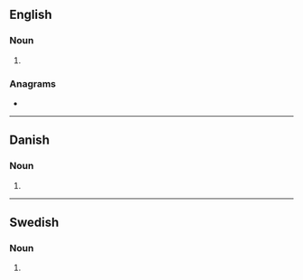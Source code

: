 {{also|Lasters|lästers}}
==English==

===Noun===
{{head|en|noun form}}

# {{plural of|laster|lang=en}}

===Anagrams===
* {{anagrams|en|a=aelrsst|artless|ratless|resalts|salters|slaters|strales|streals|tarsels}}

----

==Danish==

===Noun===
{{head|da|noun form|g=c}}

# {{inflection of|da|last||indef|gen|p}}

----

==Swedish==

===Noun===
{{head|sv|noun form}}

# {{sv-noun-form-indef-gen-pl|last}}